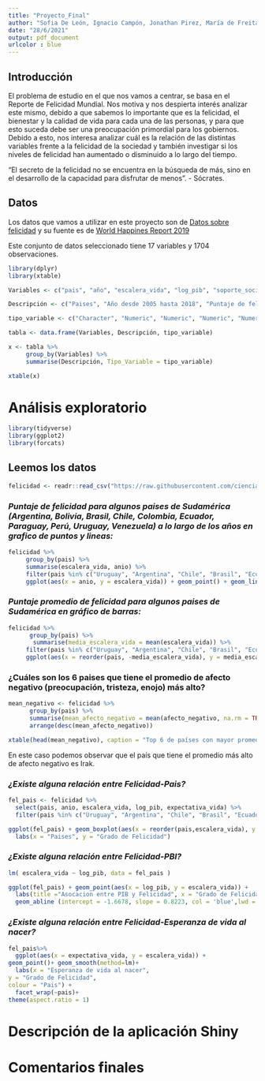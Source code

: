 ```yaml
---
title: "Proyecto_Final"
author: "Sofia De León, Ignacio Campón, Jonathan Pirez, María de Freitas"
date: "28/6/2021"
output: pdf_document
urlcolor : blue
---
```


## Introducción

El problema de estudio en el que nos vamos a centrar, se basa en el Reporte de Felicidad Mundial. 
Nos motiva y nos despierta interés analizar este mismo, debido a que sabemos lo importante que es la felicidad, el bienestar y la calidad de vida para cada una de las personas, y para que esto suceda debe ser una preocupación primordial para los gobiernos. Debido a esto, nos interesa analizar cuál es la relación de las distintas variables frente a la felicidad de la sociedad y también investigar si los niveles de felicidad han aumentado o disminuido a lo largo del tiempo. 

"El secreto de la felicidad no se encuentra en la búsqueda de más, sino en el desarrollo de la capacidad para disfrutar de menos". - Sócrates.


## Datos

Los datos que vamos a utilizar en este proyecto son de [Datos sobre felicidad](https://github.com/cienciadedatos/datos-de-miercoles/tree/master/datos/2019/2019-08-07) y su fuente es de [World Happines Report 2019](https://worldhappiness.report/ed/2019/)

Este conjunto de datos seleccionado tiene 17 variables y 1704 observaciones. 

```r

library(dplyr)
library(xtable)

Variables <- c("pais", "año", "escalera_vida", "log_pib", "soporte_social", "expectativa_vida", "libertad", "generosidad", "Percepcion_corrupcion", "afecto_positivo", "afecto_negativo", "confianza", "calidad_democracia", "calidad_entrega", "de_escalera_pais_anio", "gini_banco_mundial", "gini_banco_mundial_promedio")

Descripción <- c("Paises", "Año desde 2005 hasta 2018", "Puntaje de felicidad", "Log Producto Interno Bruto", "Calidad del soporte social", "Expectativa de vida saludable", "Libertad para tomar decisiones de vida", "PBI per capita y la pregunta sobre si realiza donaciones", "Percepción de la corrupción", "Respuesta a preguntas sobre felicidad, risa y gozo", "Respuesta a preguntas sobre preocupación, tristeza y enojo", "Confianza en el gobierno", "Calidad de la democracia", "Calidad de la entrega de servicios por parte del gobierno", "Desviación estándar por país y año del puntaje de felicidad", "Gini según el Banco Munial", "Promedio Gini para el período 2000-2016")

tipo_variable <- c("Character", "Numeric", "Numeric", "Numeric", "Numeric", "Numeric", "Numeric", "Numeric", "Numeric","Numeric", "Numeric", "Numeric", "Numeric", "Numeric", "Numeric", "Numeric", "Numeric")

tabla <- data.frame(Variables, Descripción, tipo_variable)

x <- tabla %>%
     group_by(Variables) %>%
     summarise(Descripción, Tipo_Variable = tipo_variable)

```

```r
xtable(x) 
```


# Análisis exploratorio 


```r
library(tidyverse)
library(ggplot2)
library(forcats)
```


## Leemos los datos

```r
felicidad <- readr::read_csv("https://raw.githubusercontent.com/cienciadedatos/datos-de-miercoles/master/datos/2019/2019-08-07/felicidad.csv")
```


### *Puntaje de felicidad para algunos paises de Sudamérica (Argentina, Bolivia, Brasil, Chile, Colombia, Ecuador, Paraguay, Perú, Uruguay, Venezuela) a lo largo de los años en grafico de puntos y lineas:*

```r
felicidad %>%
     group_by(pais) %>% 
     summarise(escalera_vida, anio) %>% 
     filter(pais %in% c("Uruguay", "Argentina", "Chile", "Brasil", "Ecuador", "Bolivia", "Paraguay", "Perú", "Colombia", "Venezuela")) %>% 
     ggplot(aes(x = anio, y = escalera_vida)) + geom_point() + geom_line() + facet_wrap(vars(pais)) + labs(x = "Año", y = "Puntaje de Felicidad")
```


### *Puntaje promedio de felicidad para algunos paises de Sudamérica en gráfico de barras:*

```r
felicidad %>%
      group_by(pais) %>% 
       summarise(media_escalera_vida = mean(escalera_vida)) %>% 
     filter(pais %in% c("Uruguay", "Argentina", "Chile", "Brasil", "Ecuador", "Bolivia", "Paraguay", "Perú", "Colombia", "Venezuela")) %>% 
     ggplot(aes(x = reorder(pais, -media_escalera_vida), y = media_escalera_vida)) + geom_bar(stat = "identity") + labs(x = "País", y = "Puntaje promedio de felicidad")
```


### ¿Cuáles son los 6 paises que tiene el promedio de afecto negativo (preocupación, tristeza, enojo) más alto?


```r
mean_negativo <- felicidad %>%
      group_by(pais) %>% 
      summarise(mean_afecto_negativo = mean(afecto_negativo, na.rm = TRUE)) %>% 
      arrange(desc(mean_afecto_negativo))
```

```r
xtable(head(mean_negativo), caption = "Top 6 de países con mayor promedio de afecto negativo")
```


En este caso podemos observar que el país que tiene el promedio más alto de afecto negativo es Irak. 

### *¿Existe alguna relación entre Felicidad-Pais?*

```r
fel_pais <- felicidad %>% 
  select(pais, anio, escalera_vida, log_pib, expectativa_vida) %>% 
  filter(pais %in% c("Uruguay", "Argentina", "Chile", "Brasil", "Ecuador", "Bolivia", "Paraguay", "Perú", "Colombia", "Venezuela"))

```

```r
ggplot(fel_pais) + geom_boxplot(aes(x = reorder(pais,escalera_vida), y = escalera_vida)) + 
  labs(x = "Paises", y = "Grado de Felicidad")

```


### *¿Existe alguna relación entre Felicidad-PBI?*

```r
lm( escalera_vida ~ log_pib, data = fel_pais )

ggplot(fel_pais) + geom_point(aes(x = log_pib, y = escalera_vida)) + 
  labs(title ="Asocacion entre PIB y Felicidad", x = "Grado de Felicidad", y = "PIB") +
  geom_abline (intercept = -1.6678, slope = 0.8223, col = 'blue',lwd = 1)

```



### *¿Existe alguna relación entre Felicidad-Esperanza de vida al nacer?*

```r
fel_pais%>%
  ggplot(aes(x = expectativa_vida, y = escalera_vida)) +
geom_point()+ geom_smooth(method=lm)+
  labs(x = "Esperanza de vida al nacer",
y = "Grado de Felicidad",
colour = "Pais") +
  facet_wrap(~pais)+
theme(aspect.ratio = 1)

```

# Descripción de la aplicación Shiny 









# Comentarios finales


